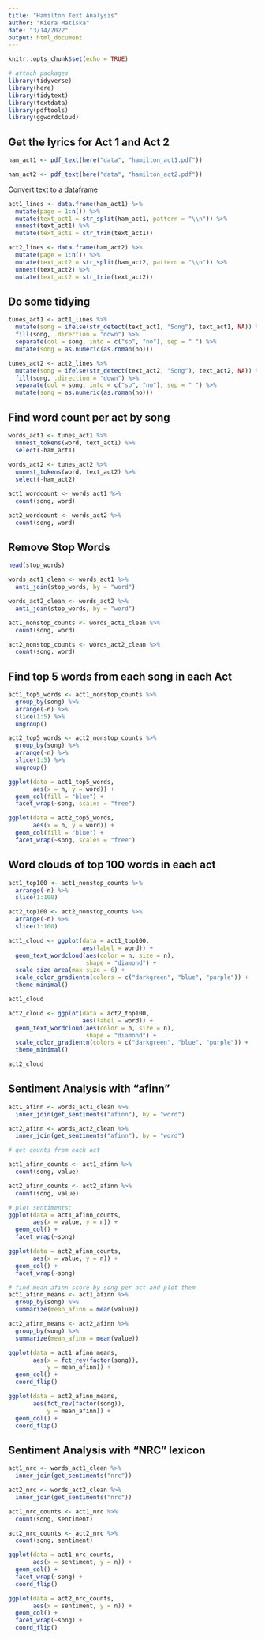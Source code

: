 ```yaml
---
title: "Hamilton Text Analysis"
author: "Kiera Matiska"
date: "3/14/2022"
output: html_document
---
```


```r
knitr::opts_chunk$set(echo = TRUE)

# attach packages
library(tidyverse)
library(here)
library(tidytext)
library(textdata)
library(pdftools)
library(ggwordcloud)
```

## Get the lyrics for Act 1 and Act 2

```r
ham_act1 <- pdf_text(here("data", "hamilton_act1.pdf"))

ham_act2 <- pdf_text(here("data", "hamilton_act2.pdf"))
```

Convert text to a dataframe

```r
act1_lines <- data.frame(ham_act1) %>% 
  mutate(page = 1:n()) %>% 
  mutate(text_act1 = str_split(ham_act1, pattern = "\\n")) %>% 
  unnest(text_act1) %>% 
  mutate(text_act1 = str_trim(text_act1))

act2_lines <- data.frame(ham_act2) %>% 
  mutate(page = 1:n()) %>% 
  mutate(text_act2 = str_split(ham_act2, pattern = "\\n")) %>% 
  unnest(text_act2) %>% 
  mutate(text_act2 = str_trim(text_act2))
```

## Do some tidying

```r
tunes_act1 <- act1_lines %>% 
  mutate(song = ifelse(str_detect(text_act1, "Song"), text_act1, NA)) %>% 
  fill(song, .direction = "down") %>% 
  separate(col = song, into = c("so", "no"), sep = " ") %>% 
  mutate(song = as.numeric(as.roman(no)))

tunes_act2 <- act2_lines %>% 
  mutate(song = ifelse(str_detect(text_act2, "Song"), text_act2, NA)) %>% 
  fill(song, .direction = "down") %>% 
  separate(col = song, into = c("so", "no"), sep = " ") %>% 
  mutate(song = as.numeric(as.roman(no)))
```

## Find word count per act by song

```r
words_act1 <- tunes_act1 %>% 
  unnest_tokens(word, text_act1) %>% 
  select(-ham_act1)
  
words_act2 <- tunes_act2 %>% 
  unnest_tokens(word, text_act2) %>% 
  select(-ham_act2)
```

```r
act1_wordcount <- words_act1 %>% 
  count(song, word)

act2_wordcount <- words_act2 %>% 
  count(song, word)
```

## Remove Stop Words

```r
head(stop_words)

words_act1_clean <- words_act1 %>% 
  anti_join(stop_words, by = "word")

words_act2_clean <- words_act2 %>% 
  anti_join(stop_words, by = "word")
```

```r
act1_nonstop_counts <- words_act1_clean %>% 
  count(song, word)

act2_nonstop_counts <- words_act2_clean %>% 
  count(song, word)
```

## Find top 5 words from each song in each Act

```r
act1_top5_words <- act1_nonstop_counts %>% 
  group_by(song) %>% 
  arrange(-n) %>% 
  slice(1:5) %>% 
  ungroup()

act2_top5_words <- act2_nonstop_counts %>% 
  group_by(song) %>% 
  arrange(-n) %>% 
  slice(1:5) %>% 
  ungroup()

ggplot(data = act1_top5_words,
       aes(x = n, y = word)) +
  geom_col(fill = "blue") +
  facet_wrap(~song, scales = "free")

ggplot(data = act2_top5_words,
       aes(x = n, y = word)) +
  geom_col(fill = "blue") +
  facet_wrap(~song, scales = "free")
```

## Word clouds of top 100 words in each act

```r
act1_top100 <- act1_nonstop_counts %>% 
  arrange(-n) %>% 
  slice(1:100)

act2_top100 <- act2_nonstop_counts %>% 
  arrange(-n) %>% 
  slice(1:100)
```

```r
act1_cloud <- ggplot(data = act1_top100,
                     aes(label = word)) +
  geom_text_wordcloud(aes(color = n, size = n),
                      shape = "diamond") +
  scale_size_area(max_size = 6) +
  scale_color_gradientn(colors = c("darkgreen", "blue", "purple")) +
  theme_minimal()

act1_cloud

act2_cloud <- ggplot(data = act2_top100,
                     aes(label = word)) +
  geom_text_wordcloud(aes(color = n, size = n),
                      shape = "diamond") +
  scale_color_gradientn(colors = c("darkgreen", "blue", "purple")) +
  theme_minimal()

act2_cloud
```

## Sentiment Analysis with "afinn"

```r
act1_afinn <- words_act1_clean %>% 
  inner_join(get_sentiments("afinn"), by = "word")

act2_afinn <- words_act2_clean %>% 
  inner_join(get_sentiments("afinn"), by = "word")

# get counts from each act

act1_afinn_counts <- act1_afinn %>% 
  count(song, value)

act2_afinn_counts <- act2_afinn %>% 
  count(song, value)

# plot sentiments:
ggplot(data = act1_afinn_counts,
       aes(x = value, y = n)) +
  geom_col() +
  facet_wrap(~song)

ggplot(data = act2_afinn_counts,
       aes(x = value, y = n)) +
  geom_col() +
  facet_wrap(~song)

# find mean afinn score by song per act and plot them
act1_afinn_means <- act1_afinn %>% 
  group_by(song) %>% 
  summarize(mean_afinn = mean(value))

act2_afinn_means <- act2_afinn %>% 
  group_by(song) %>% 
  summarize(mean_afinn = mean(value))

ggplot(data = act1_afinn_means,
       aes(x = fct_rev(factor(song)),
           y = mean_afinn)) +
  geom_col() +
  coord_flip()

ggplot(data = act2_afinn_means,
       aes(fct_rev(factor(song)),
           y = mean_afinn)) +
  geom_col() +
  coord_flip()
```

## Sentiment Analysis with "NRC" lexicon

```r
act1_nrc <- words_act1_clean %>% 
  inner_join(get_sentiments("nrc"))

act2_nrc <- words_act2_clean %>% 
  inner_join(get_sentiments("nrc"))
```

```r
act1_nrc_counts <- act1_nrc %>% 
  count(song, sentiment)

act2_nrc_counts <- act2_nrc %>% 
  count(song, sentiment)

ggplot(data = act1_nrc_counts,
       aes(x = sentiment, y = n)) +
  geom_col() +
  facet_wrap(~song) +
  coord_flip()

ggplot(data = act2_nrc_counts,
       aes(x = sentiment, y = n)) +
  geom_col() +
  facet_wrap(~song) +
  coord_flip()
```
















